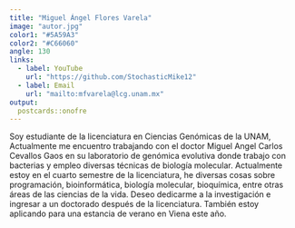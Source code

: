 ```yaml
---
title: "Miguel Ángel Flores Varela"
image: "autor.jpg"
color1: "#5A59A3"
color2: "#C66060"
angle: 130
links:
  - label: YouTube
    url: "https://github.com/StochasticMike12"
  - label: Email
    url: "mailto:mfvarela@lcg.unam.mx"
output:
  postcards::onofre
---
```

 
Soy estudiante de la licenciatura en Ciencias Genómicas de la UNAM, 
Actualmente me encuentro trabajando con el doctor Miguel Angel Carlos
Cevallos Gaos en su laboratorio de genómica evolutiva donde trabajo con 
bacterias y empleo diversas técnicas de biología molecular.
Actualmente estoy en el cuarto semestre de la licenciatura, he diversas
cosas sobre programación, bioinformática, biología molecular, bioquímica,
entre otras áreas de las ciencias de la vida. 
Deseo dedicarme a la investigación e ingresar a un doctorado después de la
licenciatura. También estoy aplicando para una estancia de verano en Viena
este año.
